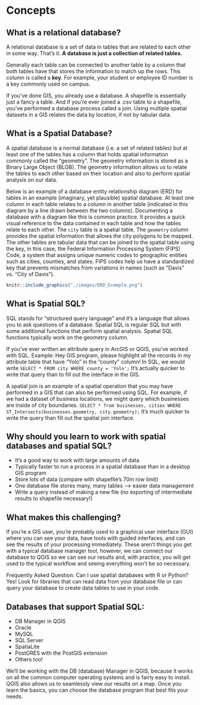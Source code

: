 # Concepts

## What is a relational database?
A relational database is a set of data in tables that are related to each other in some way.  That's it.  **A database is just a collection of related tables.**

Generally each table can be connected to another table by a column that both tables have that stores the information to match up the rows.  This column is called a **key**.  For example, your student or employee ID number is a key commonly used on campus.

If you've done GIS, you already use a database.  A shapefile is essentially just a fancy a table. And if you're ever joined a .csv table to a shapefile, you've performed a database process called a join. Using multiple spatial datasets in a GIS relates the data by location, if not by tabular data.

## What is a Spatial Database?
A spatial database is a normal database (i.e. a set of related tables) but at least one of the tables has a column that holds spatial information commonly called the "geometry".  The geometry information is stored as a Binary Large Object (BLOB).  The geometry information allows us to relate the tables to each other based on their location and also to perform spatial analysis on our data.

Below is an example of a database entity relationship diagram (ERD) for tables in an example (imaginary, yet plausible) spatial database.  At least one column in each table relates to a column in another table (indicated in this diagram by a line drawn between the two columns).  Documenting a database with a diagram like this is common practice.  It provides a quick visual reference to the data contained in each table and how the tables relate to each other. The `city` table is a spatial table. The `geometry` column provides the spatial information that allows the city polygons to be mapped.  The other tables are tabular data that can be joined to the spatial table using the key, in this case, the Federal Information Processing System (FIPS) Code, a system that assigns unique numeric codes to geographic entities such as cities, counties, and states. FIPS codes help us have a standardized key that prevents mismatches from variations in names (such as "Davis" vs. "City of Davis").

```r
knitr::include_graphics("./images/ERD_Example.png")
```
<!--![image](/images/ERD_Example.png)-->

## What is Spatial SQL?
SQL stands for "structured query language" and it's a language that allows you to ask questions of a database.  Spatial SQL is regular SQL but with some additional functions that perform spatial analysis.  Spatial SQL functions typically work on the geometry column.

If you've ever written an attribute query in ArcGIS or QGIS, you've worked with SQL.  Example: Hey GIS program, please highlight all the records in my attribute table that have "Yolo" in the "county" column!  In SQL, we would write `SELECT * FROM city WHERE county = 'Yolo';`  It's actually quicker to write that query than to fill out the interface in the GIS.

A spatial join is an example of a spatial operation that you may have performed in a GIS that can also be performed using SQL. For example, if we had a dataset of business locations, we might query which businesses are inside of city boundaries. `SELECT * from businesses, cities WHERE ST_Intersects(businesses.geometry, city.geometry);` It's much quicker to write the query than fill out the spatial join interface.

## Why should you learn to work with spatial databases and spatial SQL?
* It's a good way to work with large amounts of data
* Typically faster to run a process in a spatial database than in a desktop GIS program
* Store lots of data (compare with shapefile's 70m row limit)
* One database file stores many, many tables --> easier data management
* Write a query instead of making a new file (no exporting of intermediate results to shapefile necessary!)

## What makes this challenging?
If you're a GIS user, you're probably used to a graphical user interface (GUI) where you can see your data, have tools with guided interfaces, and can see the results of your processing immediately.  These aren't things you get with a typical database manager tool, however, we can connect our database to QGIS so we can see our results and, with practice, you will get used to the typical workflow and seeing everything won't be so necessary.

Frequently Asked Question: Can I use spatial databases with R or Python? Yes! Look for libraries that can read data from your database file or can query your database to create data tables to use in your code.

## Databases that support Spatial SQL:
* DB Manager in QGIS
* Oracle
* MySQL
* SQL Server
* SpatiaLite
* PostGRES with the PostGIS extension
* Others too!

We'll be working with the DB (database) Manager in QGIS, because it works on all the common computer operating systems and is fairly easy to install. QGIS also allows us to seamlessly view our results on a map. Once you learn the basics, you can choose the database program that best fits your needs.